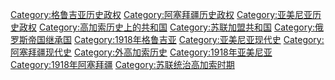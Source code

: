 [[Category:格鲁吉亚历史政权|Category:格鲁吉亚历史政权]]
[[Category:阿塞拜疆历史政权|Category:阿塞拜疆历史政权]]
[[Category:亚美尼亚历史政权|Category:亚美尼亚历史政权]]
[[Category:高加索历史上的共和国|Category:高加索历史上的共和国]]
[[Category:苏联加盟共和国|Category:苏联加盟共和国]]
[[Category:俄罗斯帝国继承国|Category:俄罗斯帝国继承国]]
[[Category:1918年格鲁吉亚|Category:1918年格鲁吉亚]]
[[Category:亚美尼亚现代史|Category:亚美尼亚现代史]]
[[Category:阿塞拜疆现代史|Category:阿塞拜疆现代史]]
[[Category:外高加索历史|Category:外高加索历史]]
[[Category:1918年亚美尼亚|Category:1918年亚美尼亚]]
[[Category:1918年阿塞拜疆|Category:1918年阿塞拜疆]]
[[Category:苏联统治高加索时期|Category:苏联统治高加索时期]]